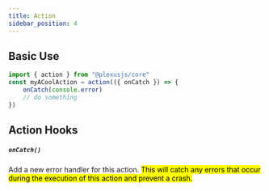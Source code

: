 ```yaml
---
title: Action
sidebar_position: 4
---
```


## Basic Use

```ts
import { action } from "@plexusjs/core"
const myACoolAction = action(({ onCatch }) => {
	onCatch(console.error)
	// do something
})
```

## Action Hooks

##### `onCatch()`

Add a new error handler for this action. <mark>This will catch any errors that occur during the execution of this action and prevent a crash.</mark>
